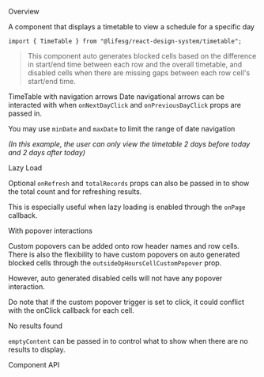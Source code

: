 
<Meta of={TimeTableStories} />

<Title>TimeTable</Title>

<Secondary>Overview</Secondary>

A component that displays a timetable to view a schedule for a specific day

```tsx
import { TimeTable } from "@lifesg/react-design-system/timetable";
```

> This component auto generates blocked cells based on the difference in start/end time between each row and the overall timetable, and disabled cells when there are missing gaps between each row cell's start/end time.

<Canvas of={TimeTableStories.Default} />

<Secondary>TimeTable with navigation arrows</Secondary>
Date navigational arrows can be interacted with when `onNextDayClick` and `onPreviousDayClick`
props are passed in.

You may use `minDate` and `maxDate` to limit the range of date navigation

_(In this example,
the user can only view the timetable 2 days before today and 2 days after today)_

<Canvas of={TimeTableStories.TimeTableWithNavigation} />

<Secondary>Lazy Load</Secondary>

Optional `onRefresh` and `totalRecords` props can also be passed in to show the total count and for refreshing results.

This is especially useful when lazy loading is enabled through the `onPage` callback.

<Canvas of={TimeTableStories.TimeTableWithLazyLoad} />

<Secondary>With popover interactions</Secondary>

Custom popovers can be added onto row header names and row cells.
There is also the flexibility to have custom popovers on auto generated blocked cells through the `outsideOpHoursCellCustomPopover` prop.

However, auto generated disabled cells will not have any popover interaction.

Do note that if the custom popover trigger is set to click, it could conflict with the onClick callback for each cell.

<Canvas of={TimeTableStories.TimeTableWithStyledPopovers} />

<Secondary>No results found</Secondary>

`emptyContent` can be passed in to control what to show when there are no results to display.

<Canvas of={TimeTableStories.TimeTableWithEmptyContent} />

<Secondary>Component API</Secondary>

<PropsTable />
